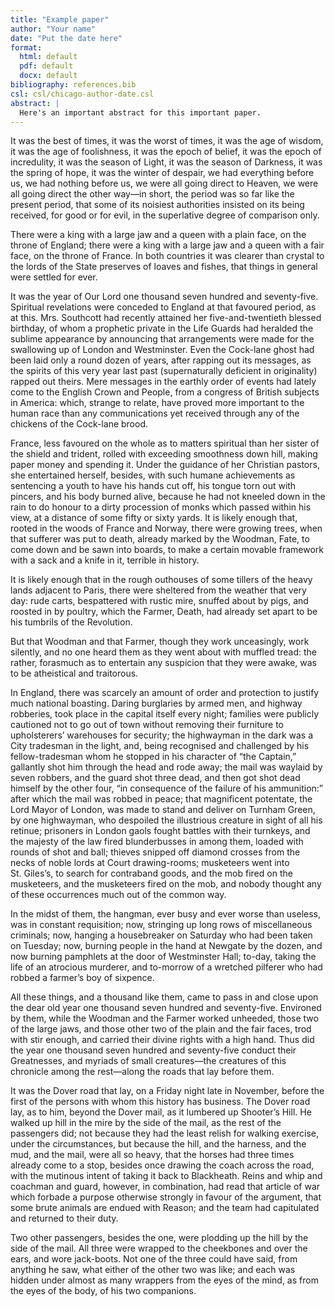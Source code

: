```yaml
---
title: "Example paper"
author: "Your name"
date: "Put the date here"
format:
  html: default
  pdf: default
  docx: default
bibliography: references.bib
csl: csl/chicago-author-date.csl
abstract: |
  Here's an important abstract for this important paper.
---
```


It was the best of times, it was the worst of times, it was the age of wisdom, it was the age of foolishness, it was the epoch of belief, it was the epoch of incredulity, it was the season of Light, it was the season of Darkness, it was the spring of hope, it was the winter of despair, we had everything before us, we had nothing before us, we were all going direct to Heaven, we were all going direct the other way—in short, the period was so far like the present period, that some of its noisiest authorities insisted on its being received, for good or for evil, in the superlative degree of comparison only.

There were a king with a large jaw and a queen with a plain face, on the throne of England; there were a king with a large jaw and a queen with a fair face, on the throne of France. In both countries it was clearer than crystal to the lords of the State preserves of loaves and fishes, that things in general were settled for ever.

It was the year of Our Lord one thousand seven hundred and seventy-five. Spiritual revelations were conceded to England at that favoured period, as at this. Mrs. Southcott had recently attained her five-and-twentieth blessed birthday, of whom a prophetic private in the Life Guards had heralded the sublime appearance by announcing that arrangements were made for the swallowing up of London and Westminster. Even the Cock-lane ghost had been laid only a round dozen of years, after rapping out its messages, as the spirits of this very year last past (supernaturally deficient in originality) rapped out theirs. Mere messages in the earthly order of events had lately come to the English Crown and People, from a congress of British subjects in America: which, strange to relate, have proved more important to the human race than any communications yet received through any of the chickens of the Cock-lane brood.

France, less favoured on the whole as to matters spiritual than her sister of the shield and trident, rolled with exceeding smoothness down hill, making paper money and spending it. Under the guidance of her Christian pastors, she entertained herself, besides, with such humane achievements as sentencing a youth to have his hands cut off, his tongue torn out with pincers, and his body burned alive, because he had not kneeled down in the rain to do honour to a dirty procession of monks which passed within his view, at a distance of some fifty or sixty yards. It is likely enough that, rooted in the woods of France and Norway, there were growing trees, when that sufferer was put to death, already marked by the Woodman, Fate, to come down and be sawn into boards, to make a certain movable framework with a sack and a knife in it, terrible in history. 

It is likely enough that in the rough outhouses of some tillers of the heavy lands adjacent to Paris, there were sheltered from the weather that very day: rude carts, bespattered with rustic mire, snuffed about by pigs, and roosted in by poultry, which the Farmer, Death, had already set apart to be his tumbrils of the Revolution. 

But that Woodman and that Farmer, though they work unceasingly, work silently, and no one heard them as they went about with muffled tread: the rather, forasmuch as to entertain any suspicion that they were awake, was to be atheistical and traitorous.

In England, there was scarcely an amount of order and protection to justify much national boasting. Daring burglaries by armed men, and highway robberies, took place in the capital itself every night; families were publicly cautioned not to go out of town without removing their furniture to upholsterers’ warehouses for security; the highwayman in the dark was a City tradesman in the light, and, being recognised and challenged by his fellow-tradesman whom he stopped in his character of “the Captain,” gallantly shot him through the head and rode away; the mail was waylaid by seven robbers, and the guard shot three dead, and then got shot dead himself by the other four, “in consequence of the failure of his ammunition:” after which the mail was robbed in peace; that magnificent potentate, the Lord Mayor of London, was made to stand and deliver on Turnham Green, by one highwayman, who despoiled the illustrious creature in sight of all his retinue; prisoners in London gaols fought battles with their turnkeys, and the majesty of the law fired blunderbusses in among them, loaded with rounds of shot and ball; thieves snipped off diamond crosses from the necks of noble lords at Court drawing-rooms; musketeers went into St. Giles’s, to search for contraband goods, and the mob fired on the musketeers, and the musketeers fired on the mob, and nobody thought any of these occurrences much out of the common way. 

In the midst of them, the hangman, ever busy and ever worse than useless, was in constant requisition; now, stringing up long rows of miscellaneous criminals; now, hanging a housebreaker on Saturday who had been taken on Tuesday; now, burning people in the hand at Newgate by the dozen, and now burning pamphlets at the door of Westminster Hall; to-day, taking the life of an atrocious murderer, and to-morrow of a wretched pilferer who had robbed a farmer’s boy of sixpence.

All these things, and a thousand like them, came to pass in and close upon the dear old year one thousand seven hundred and seventy-five. Environed by them, while the Woodman and the Farmer worked unheeded, those two of the large jaws, and those other two of the plain and the fair faces, trod with stir enough, and carried their divine rights with a high hand. Thus did the year one thousand seven hundred and seventy-five conduct their Greatnesses, and myriads of small creatures—the creatures of this chronicle among the rest—along the roads that lay before them.

It was the Dover road that lay, on a Friday night late in November, before the first of the persons with whom this history has business. The Dover road lay, as to him, beyond the Dover mail, as it lumbered up Shooter’s Hill. He walked up hill in the mire by the side of the mail, as the rest of the passengers did; not because they had the least relish for walking exercise, under the circumstances, but because the hill, and the harness, and the mud, and the mail, were all so heavy, that the horses had three times already come to a stop, besides once drawing the coach across the road, with the mutinous intent of taking it back to Blackheath. Reins and whip and coachman and guard, however, in combination, had read that article of war which forbade a purpose otherwise strongly in favour of the argument, that some brute animals are endued with Reason; and the team had capitulated and returned to their duty.

Two other passengers, besides the one, were plodding up the hill by the side of the mail. All three were wrapped to the cheekbones and over the ears, and wore jack-boots. Not one of the three could have said, from anything he saw, what either of the other two was like; and each was hidden under almost as many wrappers from the eyes of the mind, as from the eyes of the body, of his two companions.
